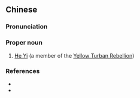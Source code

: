 {{also|何仪}}
==Chinese==
{{zh-forms|s=何仪}}

===Pronunciation===
{{zh-pron
|m=Hé Yí
|cat=pn
}}

===Proper noun===
{{zh-proper noun}}

# [[w:He Yi|He Yi]] (a member of the [[w:Yellow Turban Rebellion|Yellow Turban Rebellion]])

===References===
* {{pedialite|何儀|lang=zh}}
* {{pedialite|He Yi}}